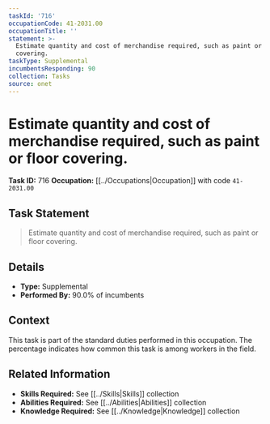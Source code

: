 ```yaml
---
taskId: '716'
occupationCode: 41-2031.00
occupationTitle: ''
statement: >-
  Estimate quantity and cost of merchandise required, such as paint or floor
  covering.
taskType: Supplemental
incumbentsResponding: 90
collection: Tasks
source: onet
---
```

# Estimate quantity and cost of merchandise required, such as paint or floor covering.

**Task ID:** 716
**Occupation:** [[../Occupations|Occupation]] with code `41-2031.00`

## Task Statement

> Estimate quantity and cost of merchandise required, such as paint or floor covering.

## Details

- **Type:** Supplemental
- **Performed By:** 90.0% of incumbents

## Context

This task is part of the standard duties performed in this occupation. The percentage indicates how common this task is among workers in the field.

## Related Information

- **Skills Required:** See [[../Skills|Skills]] collection
- **Abilities Required:** See [[../Abilities|Abilities]] collection
- **Knowledge Required:** See [[../Knowledge|Knowledge]] collection
